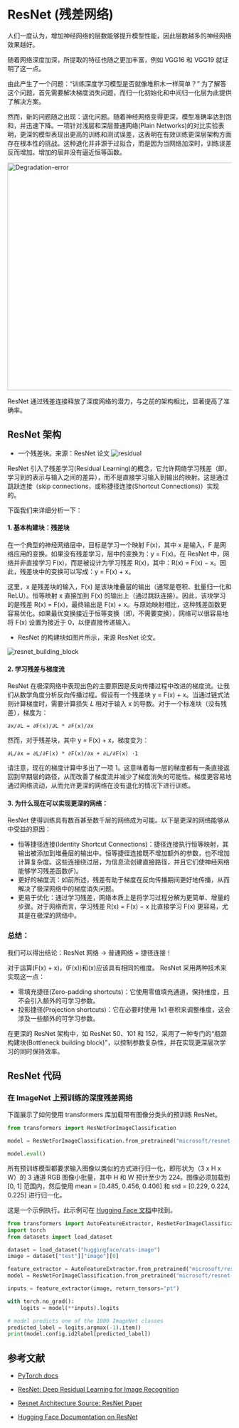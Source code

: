 # ResNet (残差网络)

人们一度认为，增加神经网络的层数能够提升模型性能，因此层数越多的神经网络效果越好。

随着网络深度加深，所提取的特征也随之更加丰富，例如 VGG16 和 VGG19 就证明了这一点。

由此产生了一个问题：“训练深度学习模型是否就像堆积木一样简单？”
为了解答这个问题，首先需要解决梯度消失问题，而归一化初始化和中间归一化层为此提供了解决方案。

然而，新的问题随之出现：退化问题。随着神经网络变得更深，模型准确率达到饱和，并迅速下降。一项针对浅层和深层普通网络(Plain Networks)的对比实验表明，更深的模型表现出更高的训练和测试误差，这表明在有效训练更深层架构方面存在根本性的挑战。这种退化并非源于过拟合，而是因为当网络加深时，训练误差反而增加。增加的层并没有逼近恒等函数。

<img src="https://i.sstatic.net/xDLez.jpg" alt="Degradation-error" width="512" height="512">

ResNet 通过残差连接释放了深度网络的潜力，与之前的架构相比，显著提高了准确率。

## ResNet 架构

- 一个残差块。来源：ResNet 论文
![residual](https://huggingface.co/datasets/hf-vision/course-assets/blob/main/ResnetBlock.png)

ResNet 引入了残差学习(Residual Learning)的概念，它允许网络学习残差（即，学习到的表示与输入之间的差异），而不是直接学习输入到输出的映射。这是通过跳跃连接（skip connections，或称捷径连接(Shortcut Connections)）实现的。

下面我们来详细分析一下：

#### 1. 基本构建块：残差块

在一个典型的神经网络层中，目标是学习一个映射 F(x)，其中 x 是输入，F 是网络应用的变换。如果没有残差学习，层中的变换为：y = F(x)。在 ResNet 中，网络并非直接学习 F(x)，而是被设计为学习残差 R(x)，其中：R(x) = F(x) − x。因此，残差块中的变换可以写成：y = F(x) + x。

这里，x 是残差块的输入，F(x) 是该块堆叠层的输出（通常是卷积、批量归一化和 ReLU）。恒等映射 x 直接加到 F(x) 的输出上（通过跳跃连接）。因此，该块学习的是残差 R(x) = F(x)，最终输出是 F(x) + x。与原始映射相比，这种残差函数更容易优化。如果最优变换接近于恒等变换（即，不需要变换），网络可以很容易地将 F(x) 设置为接近于 0，以便直接传递输入。

* ResNet 的构建块如图片所示，来源 ResNet 论文。

![resnet_building_block](https://huggingface.co/datasets/hf-vision/course-assets/resolve/main/ResnetBlock.png)

#### 2. 学习残差与梯度流

ResNet 在极深网络中表现出色的主要原因是反向传播过程中改进的梯度流。让我们从数学角度分析反向传播过程。假设有一个残差块 y = F(x) + x。当通过链式法则计算梯度时，需要计算损失 𝐿 相对于输入 x 的导数。对于一个标准块（没有残差），梯度为：

`∂x/∂L = ∂F(x)/∂L * ∂F(x)/∂x`

然而，对于残差块，其中 y = F(x) + x，梯度变为：

`∂L/∂x = ∂L/∂F(x) * ∂F(x)/∂x + ∂L/∂F(x) ⋅1`

请注意，现在的梯度计算中多出了一项 1。这意味着每一层的梯度都有一条直接返回到早期层的路径，从而改善了梯度流并减少了梯度消失的可能性。梯度更容易地通过网络流动，从而允许更深的网络在没有退化的情况下进行训练。

#### 3. 为什么现在可以实现更深的网络：

ResNet 使得训练具有数百甚至数千层的网络成为可能。以下是更深的网络能够从中受益的原因：

* 恒等捷径连接(Identity Shortcut Connections)：捷径连接执行恒等映射，其输出被添加到堆叠层的输出中。恒等捷径连接既不增加额外的参数，也不增加计算复杂度。这些连接绕过层，为信息流创建直接路径，并且它们使神经网络能够学习残差函数(F)。
* 更好的梯度流：如前所述，残差有助于梯度在反向传播期间更好地传播，从而解决了极深网络中的梯度消失问题。
* 更易于优化：通过学习残差，网络本质上是将学习过程分解为更简单、增量的步骤。对于网络而言，学习残差 R(x) = F(x) − x 比直接学习 F(x) 更容易，尤其是在极深的网络中。

### 总结：

我们可以得出结论：ResNet 网络 -> 普通网络 + 捷径连接！

对于运算\(F(x) + x\)，\(F(x)\)和\(x\)应该具有相同的维度。
ResNet 采用两种技术来实现这一点：

- 零填充捷径(Zero-padding shortcuts)：它使用零值填充通道，保持维度，且不会引入额外的可学习参数。
- 投影捷径(Projection shortcuts)：它在必要时使用 1x1 卷积来调整维度，这会涉及一些额外的可学习参数。

在更深的 ResNet 架构中，如 ResNet 50、101 和 152，采用了一种专门的“瓶颈构建块(Bottleneck building block)”，以控制参数复杂性，并在实现更深层次学习的同时保持效率。

## ResNet 代码

### 在 ImageNet 上预训练的深度残差网络

下面展示了如何使用 transformers 库加载带有图像分类头的预训练 ResNet。
```python
from transformers import ResNetForImageClassification

model = ResNetForImageClassification.from_pretrained("microsoft/resnet-50")

model.eval()
```

所有预训练模型都要求输入图像以类似的方式进行归一化，即形状为（3 x H x W）的 3 通道 RGB 图像小批量，其中 H 和 W 预计至少为 224。图像必须加载到 [0, 1] 范围内，然后使用 mean = [0.485, 0.456, 0.406] 和 std = [0.229, 0.224, 0.225] 进行归一化。

这是一个示例执行。此示例可在 [Hugging Face 文档](https://huggingface.co/docs/transformers/v4.18.0/en/model_doc/resnet)中找到。

```python
from transformers import AutoFeatureExtractor, ResNetForImageClassification
import torch
from datasets import load_dataset

dataset = load_dataset("huggingface/cats-image")
image = dataset["test"]["image"][0]

feature_extractor = AutoFeatureExtractor.from_pretrained("microsoft/resnet-50")
model = ResNetForImageClassification.from_pretrained("microsoft/resnet-50")

inputs = feature_extractor(image, return_tensors="pt")

with torch.no_grad():
    logits = model(**inputs).logits

# model predicts one of the 1000 ImageNet classes
predicted_label = logits.argmax(-1).item()
print(model.config.id2label[predicted_label])
```

## 参考文献

- [PyTorch docs](https://pytorch.org/hub/pytorch_vision_resnet/)
- [ResNet: Deep Residual Learning for Image Recognition](https://arxiv.org/abs/1512.03385)

- [Resnet Architecture Source: ResNet Paper](https://arxiv.org/abs/1512.03385)
- [Hugging Face Documentation on ResNet](https://huggingface.co/docs/transformers/en/model_doc/resnet)

